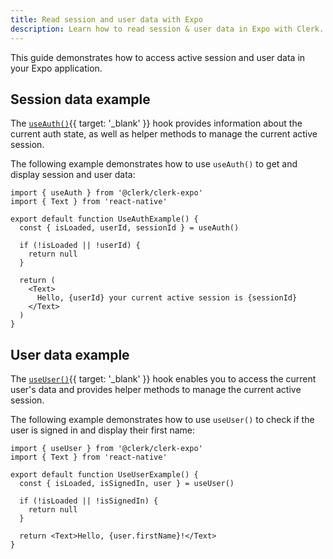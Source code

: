 ```yaml
---
title: Read session and user data with Expo
description: Learn how to read session & user data in Expo with Clerk.
---
```


This guide demonstrates how to access active session and user data in your Expo application.

## Session data example

The [`useAuth()`](/docs/sdk/react/use-auth){{ target: '_blank' }} hook provides information about the current auth state, as well as helper methods to manage the current active session.

The following example demonstrates how to use `useAuth()` to get and display session and user data:

```tsx {{ filename: 'components/UseAuthExample.tsx' }}
import { useAuth } from '@clerk/clerk-expo'
import { Text } from 'react-native'

export default function UseAuthExample() {
  const { isLoaded, userId, sessionId } = useAuth()

  if (!isLoaded || !userId) {
    return null
  }

  return (
    <Text>
      Hello, {userId} your current active session is {sessionId}
    </Text>
  )
}
```

## User data example

The [`useUser()`](/docs/sdk/react/use-user){{ target: '_blank' }} hook enables you to access the current user's data and provides helper methods to manage the current active session.

The following example demonstrates how to use `useUser()` to check if the user is signed in and display their first name:

```tsx {{ filename: 'component/UseUserExample.tsx' }}
import { useUser } from '@clerk/clerk-expo'
import { Text } from 'react-native'

export default function UseUserExample() {
  const { isLoaded, isSignedIn, user } = useUser()

  if (!isLoaded || !isSignedIn) {
    return null
  }

  return <Text>Hello, {user.firstName}!</Text>
}
```

